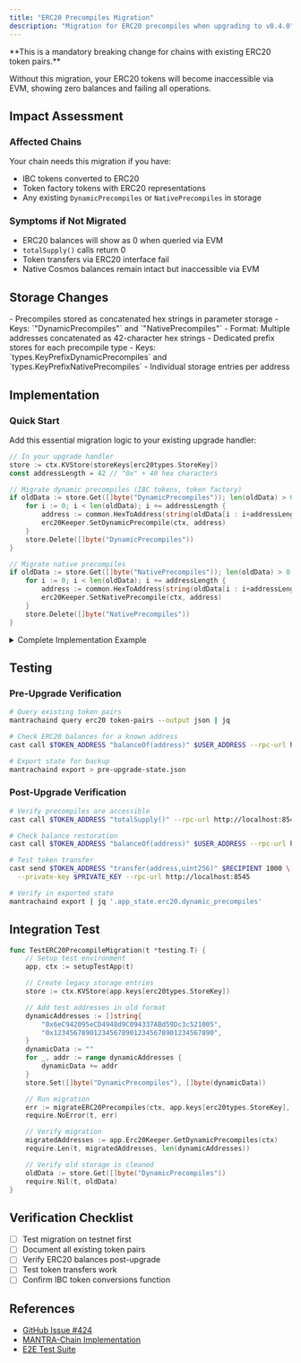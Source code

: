 ```yaml
---
title: "ERC20 Precompiles Migration"
description: "Migration for ERC20 precompiles when upgrading to v0.4.0"
---
```


<Warning>
**This is a mandatory breaking change for chains with existing ERC20 token pairs.**

Without this migration, your ERC20 tokens will become inaccessible via EVM, showing zero balances and failing all operations.
</Warning>

## Impact Assessment

### Affected Chains

Your chain needs this migration if you have:
- IBC tokens converted to ERC20
- Token factory tokens with ERC20 representations
- Any existing `DynamicPrecompiles` or `NativePrecompiles` in storage

### Symptoms if Not Migrated

- ERC20 balances will show as 0 when queried via EVM
- `totalSupply()` calls return 0
- Token transfers via ERC20 interface fail
- Native Cosmos balances remain intact but inaccessible via EVM

## Storage Changes

<Tabs defaultValue="before">
<TabItem value="before" label="Before (v0.3.x)">
- Precompiles stored as concatenated hex strings in parameter storage
- Keys: `"DynamicPrecompiles"` and `"NativePrecompiles"`
- Format: Multiple addresses concatenated as 42-character hex strings
</TabItem>
<TabItem value="after" label="After (v0.4.0)">
- Dedicated prefix stores for each precompile type
- Keys: `types.KeyPrefixDynamicPrecompiles` and `types.KeyPrefixNativePrecompiles`
- Individual storage entries per address
</TabItem>
</Tabs>

## Implementation

### Quick Start

Add this essential migration logic to your existing upgrade handler:

```go
// In your upgrade handler
store := ctx.KVStore(storeKeys[erc20types.StoreKey])
const addressLength = 42 // "0x" + 40 hex characters

// Migrate dynamic precompiles (IBC tokens, token factory)
if oldData := store.Get([]byte("DynamicPrecompiles")); len(oldData) > 0 {
    for i := 0; i < len(oldData); i += addressLength {
        address := common.HexToAddress(string(oldData[i : i+addressLength]))
        erc20Keeper.SetDynamicPrecompile(ctx, address)
    }
    store.Delete([]byte("DynamicPrecompiles"))
}

// Migrate native precompiles
if oldData := store.Get([]byte("NativePrecompiles")); len(oldData) > 0 {
    for i := 0; i < len(oldData); i += addressLength {
        address := common.HexToAddress(string(oldData[i : i+addressLength]))
        erc20Keeper.SetNativePrecompile(ctx, address)
    }
    store.Delete([]byte("NativePrecompiles"))
}
```

<details>
<summary>Complete Implementation Example</summary>

<Steps>
### Create Upgrade Handler

```go app/upgrades/v040/handler.go
package v040

import (
    "context"

    storetypes "cosmossdk.io/store/types"
    upgradetypes "cosmossdk.io/x/upgrade/types"
    sdk "github.com/cosmos/cosmos-sdk/types"
    "github.com/cosmos/cosmos-sdk/types/module"
    erc20keeper "github.com/cosmos/evm/x/erc20/keeper"
    erc20types "github.com/cosmos/evm/x/erc20/types"
    "github.com/ethereum/go-ethereum/common"
)

const UpgradeName = "v0.4.0"

func CreateUpgradeHandler(
    mm *module.Manager,
    configurator module.Configurator,
    keepers *UpgradeKeepers,
    storeKeys map[string]*storetypes.KVStoreKey,
) upgradetypes.UpgradeHandler {
    return func(c context.Context, plan upgradetypes.Plan, vm module.VersionMap) (module.VersionMap, error) {
        ctx := sdk.UnwrapSDKContext(c)
        ctx.Logger().Info("Starting v0.4.0 upgrade...")

        // Run standard module migrations
        vm, err := mm.RunMigrations(ctx, configurator, vm)
        if err != nil {
            return vm, err
        }

        // Migrate ERC20 precompiles
        if err := migrateERC20Precompiles(ctx, storeKeys[erc20types.StoreKey], keepers.Erc20Keeper); err != nil {
            return vm, err
        }

        ctx.Logger().Info("v0.4.0 upgrade complete")
        return vm, nil
    }
}
```

### Implement Migration Logic

```go app/upgrades/v040/erc20_migration.go
package v040

import (
    sdk "github.com/cosmos/cosmos-sdk/types"
    storetypes "cosmossdk.io/store/types"
    erc20keeper "github.com/cosmos/evm/x/erc20/keeper"
    "github.com/ethereum/go-ethereum/common"
)

func migrateERC20Precompiles(
    ctx sdk.Context,
    storeKey *storetypes.KVStoreKey,
    erc20Keeper erc20keeper.Keeper,
) error {
    store := ctx.KVStore(storeKey)
    const addressLength = 42 // "0x" + 40 hex characters

    migrations := []struct {
        oldKey string
        setter func(sdk.Context, common.Address)
        description string
    }{
        {
            oldKey:      "DynamicPrecompiles",
            setter:      erc20Keeper.SetDynamicPrecompile,
            description: "dynamic precompiles (token factory, IBC tokens)",
        },
        {
            oldKey:      "NativePrecompiles",
            setter:      erc20Keeper.SetNativePrecompile,
            description: "native precompiles",
        },
    }

    for _, migration := range migrations {
        oldData := store.Get([]byte(migration.oldKey))
        if len(oldData) == 0 {
            ctx.Logger().Info("No legacy data found", "type", migration.description)
            continue
        }

        addressCount := len(oldData) / addressLength
        ctx.Logger().Info("Migrating precompiles",
            "type", migration.description,
            "count", addressCount,
        )

        migratedCount := 0
        for i := 0; i < len(oldData); i += addressLength {
            if i+addressLength > len(oldData) {
                ctx.Logger().Error("Invalid data length",
                    "type", migration.description,
                    "position", i,
                )
                break
            }

            addressStr := string(oldData[i : i+addressLength])
            address := common.HexToAddress(addressStr)

            // Validate address
            if address == (common.Address{}) {
                ctx.Logger().Warn("Skipping zero address",
                    "type", migration.description,
                    "raw", addressStr,
                )
                continue
            }

            // Migrate to new storage
            migration.setter(ctx, address)
            migratedCount++

            ctx.Logger().Debug("Migrated precompile",
                "type", migration.description,
                "address", address.String(),
                "index", migratedCount,
            )
        }

        // Clean up old storage
        store.Delete([]byte(migration.oldKey))
        ctx.Logger().Info("Migration complete",
            "type", migration.description,
            "migrated", migratedCount,
            "expected", addressCount,
        )
    }

    return nil
}
```

### Register Upgrade Handler

```go app/app.go
import (
    v040 "github.com/yourchain/app/upgrades/v040"
)

func (app *App) RegisterUpgradeHandlers() {
    app.UpgradeKeeper.SetUpgradeHandler(
        v040.UpgradeName,
        v040.CreateUpgradeHandler(
            app.ModuleManager,
            app.configurator,
            &v040.UpgradeKeepers{
                Erc20Keeper: app.Erc20Keeper,
            },
            app.keys,
        ),
    )
}
```
</Steps>

</details>

## Testing

### Pre-Upgrade Verification

```bash
# Query existing token pairs
mantrachaind query erc20 token-pairs --output json | jq

# Check ERC20 balances for a known address
cast call $TOKEN_ADDRESS "balanceOf(address)" $USER_ADDRESS --rpc-url http://localhost:8545

# Export state for backup
mantrachaind export > pre-upgrade-state.json
```

### Post-Upgrade Verification

```bash
# Verify precompiles are accessible
cast call $TOKEN_ADDRESS "totalSupply()" --rpc-url http://localhost:8545

# Check balance restoration
cast call $TOKEN_ADDRESS "balanceOf(address)" $USER_ADDRESS --rpc-url http://localhost:8545

# Test token transfer
cast send $TOKEN_ADDRESS "transfer(address,uint256)" $RECIPIENT 1000 \
  --private-key $PRIVATE_KEY --rpc-url http://localhost:8545

# Verify in exported state
mantrachaind export | jq '.app_state.erc20.dynamic_precompiles'
```

## Integration Test

```go tests/upgrade_test.go
func TestERC20PrecompileMigration(t *testing.T) {
    // Setup test environment
    app, ctx := setupTestApp(t)

    // Create legacy storage entries
    store := ctx.KVStore(app.keys[erc20types.StoreKey])

    // Add test addresses in old format
    dynamicAddresses := []string{
        "0x6eC942095eCD4948d9C094337ABd59Dc3c521005",
        "0x1234567890123456789012345678901234567890",
    }
    dynamicData := ""
    for _, addr := range dynamicAddresses {
        dynamicData += addr
    }
    store.Set([]byte("DynamicPrecompiles"), []byte(dynamicData))

    // Run migration
    err := migrateERC20Precompiles(ctx, app.keys[erc20types.StoreKey], app.Erc20Keeper)
    require.NoError(t, err)

    // Verify migration
    migratedAddresses := app.Erc20Keeper.GetDynamicPrecompiles(ctx)
    require.Len(t, migratedAddresses, len(dynamicAddresses))

    // Verify old storage is cleaned
    oldData := store.Get([]byte("DynamicPrecompiles"))
    require.Nil(t, oldData)
}
```

## Verification Checklist

- [ ] Test migration on testnet first
- [ ] Document all existing token pairs
- [ ] Verify ERC20 balances post-upgrade
- [ ] Test token transfers work
- [ ] Confirm IBC token conversions function

## References

- [GitHub Issue #424](https://github.com/cosmos/evm/issues/424)
- [MANTRA-Chain Implementation](https://github.com/MANTRA-Chain/mantrachain/pull/409)
- [E2E Test Suite](https://github.com/MANTRA-Chain/mantrachain-e2e/pull/41)